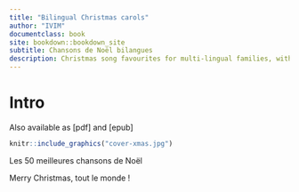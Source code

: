```yaml
--- 
title: "Bilingual Christmas carols"
author: "IVIM"
documentclass: book
site: bookdown::bookdown_site
subtitle: Chansons de Noël bilangues
description: Christmas song favourites for multi-lingual families, with chords
---
```


# Intro {-}

Also available as [pdf] and [epub]

```r
knitr::include_graphics("cover-xmas.jpg")

```

Les 50 meilleures chansons de Noël 

Merry Christmas, tout le monde ! 
